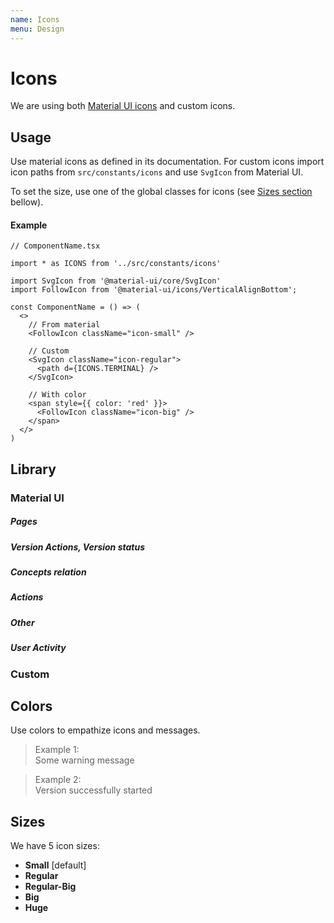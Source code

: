 ```yaml
---
name: Icons
menu: Design
---
```






# Icons

We are using both [Material UI icons](https://material-ui.com/components/material-icons/) and custom icons.

## Usage

Use material icons as defined in its documentation. For custom icons import icon paths from ```src/constants/icons``` and use ```SvgIcon``` from Material UI.

To set the size, use one of the global classes for icons (see [Sizes section](#sizes) bellow).

#### Example

``` tsx
// ComponentName.tsx

import * as ICONS from '../src/constants/icons'

import SvgIcon from '@material-ui/core/SvgIcon'
import FollowIcon from '@material-ui/icons/VerticalAlignBottom';

const ComponentName = () => (
  <>
    // From material
    <FollowIcon className="icon-small" />

    // Custom
    <SvgIcon className="icon-regular">
      <path d={ICONS.TERMINAL} />
    </SvgIcon>

    // With color
    <span style={{ color: 'red' }}>
      <FollowIcon className="icon-big" />
    </span>
  </>
)
```

<Playground>
  <span style={{ color: COLORS.ALERT }}>
    <FollowIcon className="icon-big" />
  </span>
</Playground>



## Library

### Material UI

##### Pages
<div style={{ display: 'flex', flexWrap: 'wrap', position: 'relative'}}>
  <IconRow
    name="Status Page"
    Icon={IconDeviceHub}
    description="Section: Version"
  />
  <IconRow
    name="Documentation Page"
    Icon={IconDoc}
    description="Section: Version"
  />
  <IconRow
    name="Version configuration Page, Settings"
    Icon={IconSettings}
    description="Section: Version"
  />
  <IconRow
    name="Metrics Page"
    Icon={IconShowChart}
    description="Section: Version"
  />
  <IconRow
    name="General Settings Page"
    Icon={GeneralIcon}
    description="Section: Settings"
  />
  <IconRow
    name="Security Settings Page"
    Icon={SecurityIcon}
    description="Section: Settings"
  />
  <IconRow
    name="Users Settings Page"
    Icon={UsersIcon}
    description="Section: Settings"
  />
  <IconRow
    name="Audit Page"
    Icon={AuditIcon}
    description=""
  />
  <IconRow
    name="Settings Page"
    Icon={SettingsIcon}
    description=""
  />
</div>

##### Version Actions, Version status
<div style={{ display: 'flex', flexWrap: 'wrap', position: 'relative'}}>
  <IconRow
    name="Publish"
    Icon={PublishIcon}
    description="For version actions"
  />
  <IconRow
    name="Start"
    Icon={StartIcon}
    description="For version actions"
  />
  <IconRow
    name="Stop"
    Icon={StopIcon}
    description="For version actions"
  />
  <IconRow
    name="Unpublish, Clear"
    Icon={UnpublishIcon}
    description="For version actions or clear functionality"
  />
  <IconRow
    name="Entrypoint in"
    Icon={InputNodeIcon}
    description="Entrypoint in process"
  />
  <IconRow
    name="Entrypoint out"
    Icon={OutputNodeIcon}
    description="Entrypoint out process"
  />
</div>

##### Concepts relation
<div style={{ display: 'flex', flexWrap: 'wrap', position: 'relative'}}>
  <IconRow
    name="Key"
    Icon={IconKey}
    description="key"
  />
  <IconRow
    name="Variable"
    Icon={TypeVarIcon}
    description="variable, code"
  />
  <IconRow
    name="File"
    Icon={TypeFileIcon}
    description="file"
  />
  <IconRow
    name="Email"
    Icon={EmailIcon}
    description="email"
  />
  <IconRow
    name="Time"
    Icon={TimeIcon}
    description="time, duration"
  />
  <IconRow
    name="Domain"
    Icon={DomainIcon}
    description="domain"
  />
  <IconRow
    name="Calendar"
    Icon={CalendarIcon}
    description="dates, calendar"
  />
  <IconRow
    name="Info"
    Icon={IconInfo}
    description="information"
  />
</div>

##### Actions
<div style={{ display: 'flex', flexWrap: 'wrap', position: 'relative'}}>
  <IconRow
    name="Clear"
    Icon={UnpublishIcon}
    description="Clear, block"
  />
  <IconRow
    name="Copy"
    Icon={IconCopyAll}
    description="Copy to clipboard"
  />
  <IconRow
    name="Text interaction"
    Icon={IconCopyMessage}
    description="Interact with text"
  />
  <IconRow
    name="Expand"
    Icon={IconExpand}
    description="Expand the content of an element"
  />
  <IconRow
    name="Follow"
    Icon={FollowIcon}
    description="Follow some new content (such as logs)"
  />
  <IconRow
    name="Fullscreen"
    Icon={IconExpandV2}
    description="Activate fullscreen on some component"
  />
  <IconRow
    name="Exit fullscreen"
    Icon={IconExpandExit}
    description="Deactivate fullscreen on some component"
  />
  <IconRow
    name="Select all"
    Icon={IconSelectAll}
    description="Select all elements"
  />
  <IconRow
    name="Deselect group/all"
    Icon={IconDeselectAll}
    description="Deselect all elements or a group of them"
  />
  <IconRow
    name="Duplicate"
    Icon={IconDuplicate}
    description=""
  />
  <IconRow
    name="New tab"
    Icon={IconOpenInTab}
    description="Open in a new explorer tab"
  />
  <IconRow
    name="Back"
    Icon={IconArrowBack}
    description="Go back"
  />
  <IconRow
    name="Forward"
    Icon={ArrowRightIcon}
    description="Go forward"
  />
  <IconRow
    name="Remove"
    Icon={IconDelete}
    description=""
  />
  <IconRow
    name="Revoke"
    Icon={IconRevoke}
    description="Revoke sessions or access"
  />
  <IconRow
    name="Logout"
    Icon={LogoutIcon}
    description=""
  />
  <IconRow
    name="Search"
    Icon={SearchIcon}
    description=""
  />
  <IconRow
    name="Close, Clear"
    Icon={ClearIcon}
    description="Close, clear"
  />
</div>

##### Other
<div style={{ display: 'flex', flexWrap: 'wrap', position: 'relative'}}>
  <IconRow
    name="Options Vert"
    Icon={IconMoreVert}
    description="To display an options menu on click"
  />
  <IconRow
    name="Options Horiz"
    Icon={IconOptions}
    description="To indicate access to settings/options page/menu"
  />
  <IconRow
    name="Opened"
    Icon={IconOpen}
    description="To show Open status or to close an element"
  />
  <IconRow
    name="Closed"
    Icon={IconClose}
    description="To show Close status or to open an element"
  />
  <IconRow
    name="View"
    Icon={ViewIcon}
    description="To show Viewing All status or to hide some content"
  />
  <IconRow
    name="Hide"
    Icon={HideIcon}
    description="To show Hiding All status or to show some content"
  />
  <IconRow
    name="Warning"
    Icon={IconWarning}
    description="To warn the user about something"
  />
  <IconRow
    name="Tick"
    Icon={IconCheck}
    description="Checkbox selected"
  />
  <IconRow
    name="Indetermiante"
    Icon={IconIndeterminate}
    description="Checkbox indeterminate"
  />
</div>

##### User Activity
<div style={{ display: 'flex', flexWrap: 'wrap', position: 'relative'}}>
  <IconRow
    name="Add"
    Icon={ActivityIconAdd}
    description="To indicate a creation action"
  />
  <IconRow
    name="Revoke"
    Icon={ActivityIconBlock}
    description="Session revoke action"
  />
  <IconRow
    name="Publish"
    Icon={ActivityIconPublish}
    description="Version publish"
  />
  <IconRow
    name="Remove"
    Icon={ActivityIconRemove}
    description="To indicate a deletion action"
  />
  <IconRow
    name="Settings"
    Icon={ActivityIconSettings}
    description="To indicate a setting update"
  />
  <IconRow
    name="Start"
    Icon={ActivityIconStart}
    description="Version start"
  />
  <IconRow
    name="Stop"
    Icon={ActivityIconStop}
    description="Version stop"
  />
  <IconRow
    name="Unknown"
    Icon={ActivityIconUnknown}
    description="Unknown (default) user activity"
  />
  <IconRow
    name="Unpublish"
    Icon={ActivityIconUnpublish}
    description="Version unpublish"
  />
  <IconRow
    name="User"
    Icon={ActivityIconUser}
    description="To indicate a user update"
  />
</div>

### Custom

<div style={{ display: 'flex', flexWrap: 'wrap', position: 'relative'}}>
  <IconRow
    name="TERMINAL"
    path={ICONS.TERMINAL}
    description="To indicate terminal/console/logs relation"
  />
</div>

## Colors

Use colors to empathize icons and messages.

<blockquote style={{ display: 'flex', paddingTop: '22px' }}>
  <div style={{ lineHeight: '24px', paddingRight: '32px' }}>
    Example 1:
  </div>
  <div style={{ color: COLORS.ALERT }}>
    <IconWarning />
  </div>
  <div style={{ lineHeight: '24px', paddingLeft: '16px', color: COLORS.ALERT }}>
    Some warning message
  </div>
</blockquote>

<blockquote style={{ display: 'flex', paddingTop: '22px' }}>
  <div style={{ lineHeight: '24px', paddingRight: '32px' }}>
    Example 2:
  </div>
  <div style={{ color: COLORS.SUCCESS }}>
    <PublishIcon />
  </div>
  <div style={{ lineHeight: '24px', paddingLeft: '16px', color: COLORS.SUCCESS }}>
    Version successfully started
  </div>
</blockquote>

## Sizes

We have 5 icon sizes:

- **Small** <IconInfo className="icon-small" /> [default]
- **Regular** <IconInfo className="icon-regular" />
- **Regular-Big** <IconInfo className="icon-small-regular" />
- **Big** <IconInfo className="icon-big" />
- **Huge** <IconInfo className="icon-huge" />
